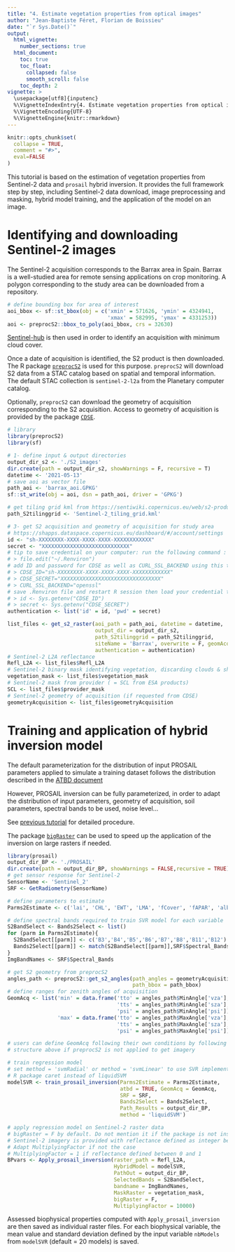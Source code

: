 ```yaml
---
title: "4. Estimate vegetation properties from optical images"
author: "Jean-Baptiste Féret, Florian de Boissieu"
date: "`r Sys.Date()`"
output:
  html_vignette:
    number_sections: true
  html_document:
    toc: true
    toc_float:
      collapsed: false
      smooth_scroll: false
    toc_depth: 2
vignette: >
  \usepackage[utf8]{inputenc}
  %\VignetteIndexEntry{4. Estimate vegetation properties from optical images}
  %\VignetteEncoding{UTF-8}
  %\VignetteEngine{knitr::rmarkdown}
---
```


```r
knitr::opts_chunk$set(
  collapse = TRUE,
  comment = "#>",
  eval=FALSE
)
```

This tutorial is based on the estimation of vegetation properties from 
Sentinel-2 data and `prosail` hybrid inversion. 
It provides the full framework step by step, including Sentinel-2 data download, 
image preprocessing and masking, hybrid model training, and the application of 
the model on an image. 


# Identifying and downloading Sentinel-2 images

The Sentinel-2 acquisition corresponds to the Barrax area in Spain. 
Barrax is a well-studied area for remote sensing applications on crop monitoring. 
A polygon corresponding to the study area can be downloaded from a repository. 

```r
# define bounding box for area of interest
aoi_bbox <- sf::st_bbox(obj = c('xmin' = 571626, 'ymin' = 4324941, 
                                'xmax' = 582995, 'ymax' = 4331253))
aoi <- preprocS2::bbox_to_poly(aoi_bbox, crs = 32630)
```

[Sentinel-hub](https://apps.sentinel-hub.com/eo-browser/?zoom=11&lat=39.09836&lng=-2.01462&themeId=DEFAULT-THEME&visualizationUrl=https%3A%2F%2Fservices.sentinel-hub.com%2Fogc%2Fwms%2Fbd86bcc0-f318-402b-a145-015f85b9427e&datasetId=S2L2A&fromTime=2021-05-13T00%3A00%3A00.000Z&toTime=2021-05-13T23%3A59%3A59.999Z&layerId=1_TRUE_COLOR) 
is then used in order to identify an acquisition with minimum cloud cover.

Once a date of acquisition is identified, the S2 product is then downloaded. 
The R package [`preprocS2`](https://jbferet.gitlab.io/preprocs2/) is used for this purpose. 
`preprocS2` will download S2 data from a STAC catalog based on spatial and temporal information.
The default STAC collection is `sentinel-2-l2a` from the Planetary computer catalog.

Optionally, `preprocS2` can download the geometry of acquisition corresponding to the S2 acquisition.
Access to geometry of acquisition is provided by the package [`CDSE`](https://zivankaraman.github.io/CDSE/).

```r
# library
library(preprocS2)
library(sf)

# 1- define input & output directories
output_dir_s2 <- './S2_images'
dir.create(path = output_dir_s2, showWarnings = F, recursive = T)
datetime <- '2021-05-13'
# save aoi as vector file
path_aoi <- 'barrax_aoi.GPKG'
sf::st_write(obj = aoi, dsn = path_aoi, driver = 'GPKG')

# get tiling grid kml from https://sentiwiki.copernicus.eu/web/s2-products
path_S2tilinggrid <- 'Sentinel-2_tiling_grid.kml'

# 3- get S2 acquisition and geometry of acquisition for study area
# https://shapps.dataspace.copernicus.eu/dashboard/#/account/settings
id <- "sh-XXXXXXXX-XXXX-XXXX-XXXX-XXXXXXXXXXXX"
secret <- "XXXXXXXXXXXXXXXXXXXXXXXXXXXX"
# tip to save credential on your computer: run the following command : 
# > file.edit("~/.Renviron")
# add ID and password for CDSE as well as CURL_SSL_BACKEND using this template
# > CDSE_ID="sh-XXXXXXXX-XXXX-XXXX-XXXX-XXXXXXXXXXXX"
# > CDSE_SECRET="XXXXXXXXXXXXXXXXXXXXXXXXXXXXXXXX"
# > CURL_SSL_BACKEND="openssl"
# save .Renviron file and restart R session then load your credential this way: 
# > id <- Sys.getenv("CDSE_ID")
# > secret <- Sys.getenv("CDSE_SECRET")
authentication <- list('id' = id, 'pwd' = secret)

list_files <- get_s2_raster(aoi_path = path_aoi, datetime = datetime, 
                            output_dir = output_dir_s2, 
                            path_S2tilinggrid = path_S2tilinggrid, 
                            siteName = 'Barrax', overwrite = F, geomAcq = T, 
                            authentication = authentication)
# Sentinel-2 L2A reflectance
Refl_L2A <- list_files$Refl_L2A
# Sentinel-2 binary mask identifying vegetation, discarding clouds & shadows
vegetation_mask <- list_files$vegetation_mask
# Sentinel-2 mask from provider ( = SCL from ESA products)
SCL <- list_files$provider_mask
# Sentinel-2 geometry of acquisition (if requested from CDSE)
geometryAcquisition <- list_files$geometryAcquisition
```

# Training and application of hybrid inversion model 

The default parameterization for the distribution of input PROSAIL parameters applied 
to simulate a training dataset follows the distribution described in the [ATBD document](https://step.esa.int/docs/extra/ATBD_S2ToolBox_V2.0.pdf)

However, PROSAIL inversion can be fully parameterized, in order to adapt the distribution of input parameters, geometry of acquisition, soil parameters, spectral bands to be used, noise level... 

See [previous tutorial](https://jbferet.gitlab.io/prosail/articles/prosail3.html) for detailed procedure. 

The package [`bigRaster`](https://gitlab.com/jbferet/bigRaster) can be used to speed up the application of the inversion on large rasters if needed. 

```r
library(prosail)
output_dir_BP <- './PROSAIL'
dir.create(path = output_dir_BP, showWarnings = FALSE,recursive = TRUE)
# get sensor response for Sentinel-2
SensorName <- 'Sentinel_2'
SRF <- GetRadiometry(SensorName)

# define parameters to estimate
Parms2Estimate <- c('lai', 'CHL', 'EWT', 'LMA', 'fCover', 'fAPAR', 'albedo')

# define spectral bands required to train SVR model for each variable
S2BandSelect <- Bands2Select <- list()
for (parm in Parms2Estimate){
  S2BandSelect[[parm]] <- c('B3','B4','B5','B6','B7','B8','B11','B12')
  Bands2Select[[parm]] <- match(S2BandSelect[[parm]],SRF$Spectral_Bands)
}
ImgBandNames <- SRF$Spectral_Bands

# get S2 geometry from preprocS2
angles_path <- preprocS2::get_s2_angles(path_angles = geometryAcquisition[[datetime]], 
                                        path_bbox = path_bbox)
# define ranges for zenith angles of acquisition
GeomAcq <- list('min' = data.frame('tto' = angles_path$MinAngle['vza'],
                                   'tts' = angles_path$MinAngle['sza'], 
                                   'psi' = angles_path$MinAngle['psi']), 
                'max' = data.frame('tto' = angles_path$MaxAngle['vza'], 
                                   'tts' = angles_path$MaxAngle['sza'], 
                                   'psi' = angles_path$MaxAngle['psi']))

# users can define GeomAcq following their own conditions by following the list 
# structure above if preprocS2 is not applied to get imagery

# train regression model
# set method = 'svmRadial' or method = 'svmLinear' to use SVR implemented in the 
# R package caret instead of liquidSVM
modelSVR <- train_prosail_inversion(Parms2Estimate = Parms2Estimate,
                                    atbd = TRUE, GeomAcq = GeomAcq, 
                                    SRF = SRF, 
                                    Bands2Select = Bands2Select, 
                                    Path_Results = output_dir_BP, 
                                    method = 'liquidSVM')

# apply regression model on Sentinel-2 raster data
# bigRaster = F by default. Do not mention it if the package is not installed
# Sentinel-2 imagery is provided with reflectance defined as integer between 0 and 10000
# Adapt MultiplyingFactor if not the case 
# MultiplyingFactor = 1 if reflectance defined between 0 and 1
BPvars <- Apply_prosail_inversion(raster_path = Refl_L2A, 
                                  HybridModel = modelSVR, 
                                  PathOut = output_dir_BP,
                                  SelectedBands = S2BandSelect, 
                                  bandname = ImgBandNames, 
                                  MaskRaster = vegetation_mask, 
                                  bigRaster = F, 
                                  MultiplyingFactor = 10000)
```


Assessed biophysical properties computed with `Apply_prosail_inversion` are then 
saved as individual raster files. 
For each biophysical variable, the mean value and standard deviation defined by 
the input variable `nbModels` from `modelSVR` (default = 20 models) is saved.
